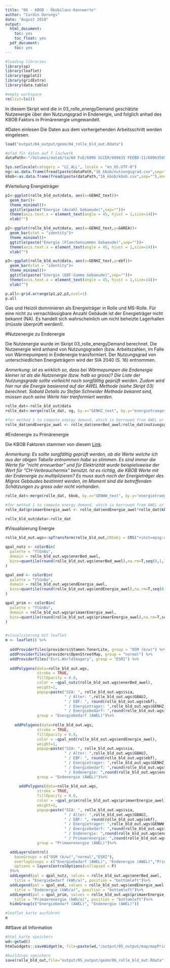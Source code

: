 ```yaml
---
title: "06 - KBOB - Ökobilanz-Kennwerte"
author: "Curdin Derungs"
date: "August 2018"
output:
  html_document:
    toc: yes
    toc_float: yes
  pdf_document:
    toc: yes
---
```


```r

#loading libraries
library(sp)
library(leaflet)
library(ggplot2)
library(gridExtra)
library(data.table)

#empty workspace
rm(list=ls())
```

In diesem Skript wird die in 03_rolle_energyDemand geschätzte Nutzenergie über den Nutzungsgrad in Endenergie, und folglich anhad des KBOB Faktors in Primärenergie umgewandelt.  

#Daten einlesen
Die Daten aus dem vorhergehenden Arbeitsschritt werden eingelesen.
```r
load("output/04_output/geom/04_rolle_bld_out.Rdata")

#pfad für daten auf T laufwerk
dataPath<-"/Volumes/data$/ta/60 FuE/6096 SCCER/609635 FEEBD-II/60963505 Work Packages/JA RED/06-Daten/"

Sys.setlocale(category = "LC_ALL", locale = "en_US.UTF-8")
ng<-as.data.frame(fread(paste(dataPath,"16_kbob/nutzungsgrad.csv",sep=""),encoding="UTF-8"))
kbob<-as.data.frame(fread(paste(dataPath,"16_kbob/kbob.csv",sep=""),encoding="UTF-8"))
```

#Verteilung Energieträger
```r
p1<-ggplot(rolle_bld_out@data, aes(x=GENHZ_text))+
  geom_bar()+
  theme_minimal()+
  ggtitle(paste("Energie (Anzahl Gebaeude)",sep=""))+
  theme(axis.text.x = element_text(angle = 45, hjust = 1,size=14))+
  xlab("")

p2<-ggplot(rolle_bld_out@data, aes(x=GENHZ_text,y=GAREA))+
  geom_bar(stat = "identity")+
  theme_minimal()+
  ggtitle(paste("Energie (Flaechensummen Gebaeude)",sep=""))+
  theme(axis.text.x = element_text(angle = 45, hjust = 1,size=14))+
  xlab("")

p3<-ggplot(rolle_bld_out@data, aes(x=GENHZ_text,y=ebf))+
  geom_bar(stat = "identity")+
  theme_minimal()+
  ggtitle(paste("Energie (EBF-Summe Gebaeude)",sep=""))+
  theme(axis.text.x = element_text(angle = 45, hjust = 1,size=14))+
  xlab("")

p.all<-grid.arrange(p1,p2,p3,ncol=1)
p.all
```
  
Gas und Heizöl domninieren als Energieträger in Rolle und MS-Rolle. Für eine nicht zu vernachlässigbare Anzahl Gebäude ist der Energieträger nicht bekannt (NA). Es handelt sich wahrscheinlich um nicht beheizte Lagerhallen (müsste überprüft werden!).

#Nutzenergie zu Endenergie

Die Nutzenergie wurde im Skript 03_rolle_energyDemand berechnet. Die Nutzenergie wird anhand von Nutzungsgraden (bzw. Arbeitszahlen, im Falle von Wärmepumpen) in Endenergie transformiert. Der Nutzungsgrad von unterschiedlichen Energieträgern wird der SIA 2040 (S. 16) entnommen.  
  
_Anmerkung: ist es wirklich so, dass bei Wärmepumpen die Endenergie kleiner ist als die Nutzenergie (bzw. halb so gross)? Die Liste der Nutzungsgrade sollte vielleicht noch sorgfälltig geprüft werden. Zudem wird hier nur die Energie basierend auf der AWEL Methode (siehe Skript 03) berechnet. Sobald Details zu Stefan Schneider Methode bekannt sind, müssen auch seine Werte hier tranformiert werden._

```r
rolle_dat<-rolle_bld_out@data
rolle_dat<-merge(rolle_dat, ng, by.x="GENHZ_text", by.y="energietraeger", all.x=T)

#for method 1 to compute energy demand, which is borrowed from AWEL or SIA?
rolle_dat$endEnergie_awel <- rolle_dat$enerBed_awel/rolle_dat$nutzungsgrad
```

#Endenergie zu Primärenergie

Die KBOB Faktoren stammen von diesem [Link](https://www.kbob.admin.ch/dam/kbob/de/dokumente/Publikationen/Nachhaltiges%20Bauen/Archiv_2005-2009/Liste%20Oekobilanzdaten%20im%20Baubereich%202009-1-2016-gerundet-kWh.zip.download.zip/Liste%20Oekobilanzdaten%20im%20Baubereich%202009-1-2016-gerundet-kWh.zip). 
  
_Anmerkung: Es sollte sorgfälltig geprüft werden, ob die Werte welche ich aus der obigen Tabelle entnommen habe so stimmen. Es sind immer die Werte für "nicht erneuerbar" und für Elektrizität wurde beispielsweise der Wert für "CH-Verbrauchermix" benützt. Ist es richtig, die KBOB Werte mit der Endenergie zu multiplizieren? Es muss auch noch der Energieträger des Migros Gebäudes bestimmt werden, im Moment sind die betreffenden Schätzungen zu gross oder nicht vorhanden._

```r
rolle_dat<-merge(rolle_dat, kbob, by.x="GENWW_text", by.y="energietraeger", all.x=T)

#for method 1 to compute energy demand, which is borrowed from AWEL or SIA?
rolle_dat$primaerEnergie_awel <- rolle_dat$endEnergie_awel*rolle_dat$kbob

rolle_bld_out@data<-rolle_dat
```

#Visualisierung Energie

```r
rolle_bld_out.wgs<-spTransform(rolle_bld_out,CRSobj = CRS("+init=epsg:4326"))

qpal_nutz <- colorBin(
  palette = "YlGnBu",
  domain = rolle_bld_out.wgs$enerBed_awel,
  bins=quantile(round(rolle_bld_out.wgs$enerBed_awel),na.rm=T,seq(0,1,length.out = 5))
)

qpal_end <- colorBin(
  palette = "YlGnBu",
  domain = rolle_bld_out.wgs$endEnergie_awel,
  bins=quantile(round(rolle_bld_out.wgs$endEnergie_awel),na.rm=T,seq(0,1,length.out = 5))
)

qpal_prim <- colorBin(
  palette = "YlGnBu",
  domain = rolle_bld_out.wgs$primaerEnergie_awel,
  bins=quantile(round(rolle_bld_out.wgs$primaerEnergie_awel),na.rm=T,seq(0,1,length.out = 5))
)


#visualisierung mit leaflet
m <- leaflet() %>%
  
  addProviderTiles(providers$Stamen.TonerLite, group = "OSM (b/w)") %>%
  addProviderTiles(providers$OpenStreetMap, group = "normal") %>%
  addProviderTiles("Esri.WorldImagery", group = "ESRI") %>%
  
  addPolygons(data=rolle_bld_out.wgs,
              stroke = TRUE,
              fillOpacity = 0.8, 
              color = ~qpal_nutz(rolle_bld_out.wgs$enerBed_awel),
              weight=1,
              popup=paste("SIA: ", rolle_bld_out.wgs$sia,
                          " / Alter: ",rolle_bld_out.wgs$GBAUJ,
                          " / EBF: ", round(rolle_bld_out.wgs$ebf),
                          " / Energietrager: ",rolle_bld_out.wgs$GENHZ_text,
                          " / Energiebedarf: ",round(rolle_bld_out.wgs$enerBed_awel)),
              group = "Energiebedarf (AWEL)")%>%
  
    addPolygons(data=rolle_bld_out.wgs,
              stroke = TRUE,
              fillOpacity = 0.8, 
              color = ~qpal_end(rolle_bld_out.wgs$endEnergie_awel),
              weight=1,
              popup=paste("SIA: ", rolle_bld_out.wgs$sia,
                          " / Alter: ",rolle_bld_out.wgs$GBAUJ,
                          " / EBF: ", round(rolle_bld_out.wgs$ebf),
                          " / Energietrager: ",rolle_bld_out.wgs$GENHZ_text,
                          " / Energiebedarf: ",round(rolle_bld_out.wgs$enerBed_awel),
                          " / Endenergie: ",round(rolle_bld_out.wgs$endEnergie_awel)),
              group = "Endenergie (AWEL)")%>%
  
      addPolygons(data=rolle_bld_out.wgs,
              stroke = TRUE,
              fillOpacity = 0.8, 
              color = ~qpal_prim(rolle_bld_out.wgs$primaerEnergie_awel),
              weight=1,
              popup=paste("SIA: ", rolle_bld_out.wgs$sia,
                          " / Alter: ",rolle_bld_out.wgs$GBAUJ,
                          " / EBF: ", round(rolle_bld_out.wgs$ebf),
                          " / Energietrager: ",rolle_bld_out.wgs$GENWW_text,
                          " / Energiebedarf: ",round(rolle_bld_out.wgs$enerBed_awel),
                          " / Endenergie: ",round(rolle_bld_out.wgs$endEnergie_awel),
                          " / Primaerenergie: ",round(rolle_bld_out.wgs$primaerEnergie_awel)),
              group = "Primaerenergie (AWEL)")%>%

  addLayersControl(
    baseGroups = c("OSM (b/w)","normal","ESRI"),
    overlayGroups = c("Energiebedarf (AWEL)", "Endenergie (AWEL)","Primaerenergie (AWEL)"),
    options = layersControlOptions(collapsed = F)
  )%>%
  addLegend(pal = qpal_nutz, values = rolle_bld_out.wgs$enerBed_awel,
    title = "Energiebedarf (kWh/a)", position = "bottomleft")%>%
  addLegend(pal = qpal_end, values = rolle_bld_out.wgs$endEnergie_awel,
    title = "Endenergie (kWh/a)", position = "bottomleft")%>%
  addLegend(pal = qpal_prim, values = rolle_bld_out.wgs$primaerEnergie_awel,
    title = "Primaerenergie (kWh/a)", position = "bottomleft")%>%
  hideGroup(c("Energiebedarf (AWEL)", "Endenergie (AWEL)"))

#leaflet karte ausführen
m
```

##Save all Information
```r
#html karte speichern
wd<-getwd()
htmlwidgets::saveWidget(m, file=paste(wd,"/output/05_output/map/mapPrimaerEnergie.html",sep=""),selfcontained = T)

#buildings speichern
save(rolle_bld_out,file="output/05_output/geom/06_rolle_bld_out.Rdata")
```
   